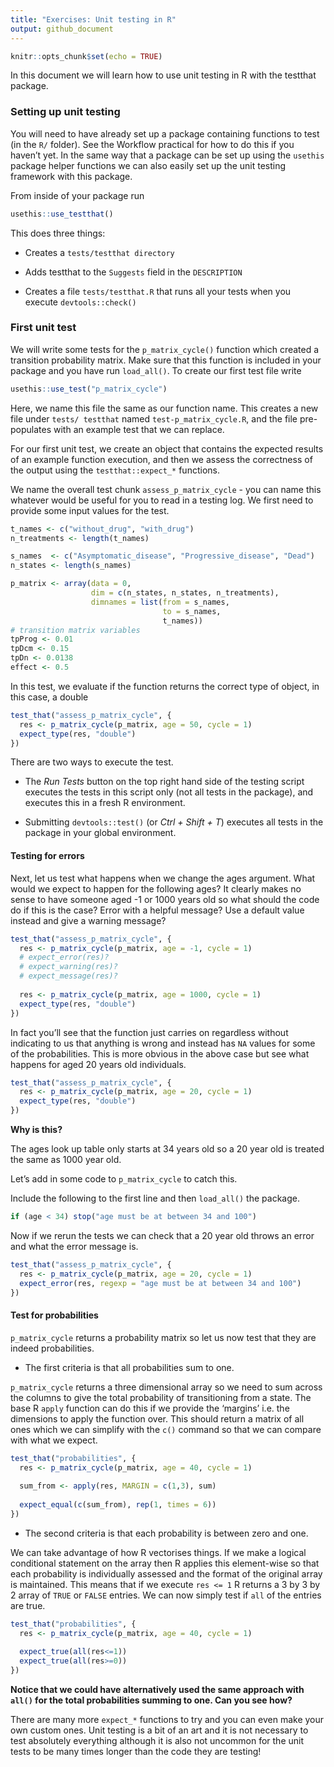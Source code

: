 ```yaml
---
title: "Exercises: Unit testing in R"
output: github_document
---
```


```r
knitr::opts_chunk$set(echo = TRUE)
```


In this document we will learn how to use unit testing in R with the testthat package.

### Setting up unit testing

You will need to have already set up a package containing functions to test (in the `R/` folder).
See the Workflow practical for how to do this if you haven't yet.
In the same way that a package can be set up using the `usethis` package helper functions we can also easily set up the unit testing framework with this package.

From inside of your package run

```r
usethis::use_testthat()
```

This does three things:

* Creates a `tests/testthat directory`

* Adds testthat to the `Suggests` field in the `DESCRIPTION`

* Creates a file `tests/testthat.R` that runs all your tests when you execute `devtools::check()`

### First unit test

We will write some tests for the `p_matrix_cycle()` function which created a transition probability matrix. Make sure that this function is included in your package and you have run `load_all()`.
To create our first test file write

```r
usethis::use_test("p_matrix_cycle")
```

Here, we name this file the same as our function name. This creates a new file under `tests/ testthat` named `test-p_matrix_cycle.R`, and the file pre-populates with an example test that we can replace.

For our first unit test, we create an object that contains the expected results of an example function execution, and then we assess the correctness of the output using the `testthat::expect_*` functions.

We name the overall test chunk `assess_p_matrix_cycle` - you can name this whatever would be useful for you to read in a testing log.
We first need to provide some input values for the test.

```r
t_names <- c("without_drug", "with_drug")
n_treatments <- length(t_names)

s_names  <- c("Asymptomatic_disease", "Progressive_disease", "Dead")
n_states <- length(s_names)

p_matrix <- array(data = 0,
                  dim = c(n_states, n_states, n_treatments),
                  dimnames = list(from = s_names,
                                  to = s_names,
                                  t_names))
# transition matrix variables
tpProg <- 0.01
tpDcm <- 0.15
tpDn <- 0.0138
effect <- 0.5
```

In this test, we evaluate if the function returns the correct type of object, in this case, a double

```r
test_that("assess_p_matrix_cycle", {
  res <- p_matrix_cycle(p_matrix, age = 50, cycle = 1)
  expect_type(res, "double")
})
```

There are two ways to execute the test.

* The _Run Tests_ button on the top right hand side of the testing script executes the tests in this script only (not all tests in the package), and executes this in a fresh R environment.

* Submitting `devtools::test()` (or _Ctrl + Shift + T_) executes all tests in the package in your global environment.

#### Testing for errors

Next, let us test what happens when we change the ages argument.
What would we expect to happen for the following ages?
It clearly makes no sense to have someone aged -1 or 1000 years old so what should the code do if this is the case? Error with a helpful message? Use a default value instead and give a warning message?

```r
test_that("assess_p_matrix_cycle", {
  res <- p_matrix_cycle(p_matrix, age = -1, cycle = 1)
  # expect_error(res)?
  # expect_warning(res)?
  # expect_message(res)?
  
  res <- p_matrix_cycle(p_matrix, age = 1000, cycle = 1)
  expect_type(res, "double")
})
```

In fact you'll see that the function just carries on regardless without indicating to us that anything is wrong and instead has `NA` values for some of the probabilities.
This is more obvious in the above case but see what happens for aged 20 years old individuals.

```r
test_that("assess_p_matrix_cycle", {
  res <- p_matrix_cycle(p_matrix, age = 20, cycle = 1)
  expect_type(res, "double")
})
```

__Why is this?__

The ages look up table only starts at 34 years old so a 20 year old is treated the same as 1000 year old.

Let's add in some code to  `p_matrix_cycle` to catch this.

Include the following to the first line and then `load_all()` the package.

```r
if (age < 34) stop("age must be at between 34 and 100")
```

Now if we rerun the tests we can check that a 20 year old throws an error and what the error message is.

```r
test_that("assess_p_matrix_cycle", {
  res <- p_matrix_cycle(p_matrix, age = 20, cycle = 1)
  expect_error(res, regexp = "age must be at between 34 and 100")
})
```


#### Test for probabilities

`p_matrix_cycle` returns a probability matrix so let us now test that they are indeed probabilities.

* The first criteria is that all probabilities sum to one.

`p_matrix_cycle` returns a three dimensional array so we need to sum across the columns to give the total probability of transitioning from a state.
The base R `apply` function can do this if we provide the 'margins' i.e. the dimensions to apply the function over.
This should return a matrix of all ones which we can simplify with the `c()` command so that we can compare with what we expect.

```r
test_that("probabilities", {
  res <- p_matrix_cycle(p_matrix, age = 40, cycle = 1)
  
  sum_from <- apply(res, MARGIN = c(1,3), sum)
  
  expect_equal(c(sum_from), rep(1, times = 6))
})
```

* The second criteria is that each probability is between zero and one.

We can take advantage of how R vectorises things.
If we make a logical conditional statement on the array then R applies this element-wise so that each probability is individually assessed and the format of the original array is maintained.
This means that if we execute `res <= 1` R returns a 3 by 3 by 2 array of `TRUE` or `FALSE` entries.
We can now simply test if `all` of the entries are true.

```r
test_that("probabilities", {
  res <- p_matrix_cycle(p_matrix, age = 40, cycle = 1)
  
  expect_true(all(res<=1))
  expect_true(all(res>=0))
})
```

__Notice that we could have alternatively used the same approach with `all()` for the total probabilities summing to one. Can you see how?__

There are many more `expect_*` functions to try and you can even make your own custom ones.
Unit testing is a bit of an art and it is not necessary to test absolutely everything although it is also not uncommon for the unit tests to be many times longer than the code they are testing!



